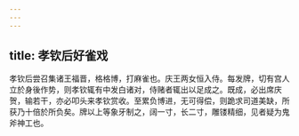 ```yaml
---
---
---
```

title: 孝钦后好雀戏
---



孝钦后尝召集诸王福晋，格格博，打麻雀也。庆王两女恒入侍。每发牌，切有宫人立於身後作势，则孝钦辄有中发白诸对，侍赌者辄出以足成之。既成，必出席庆贺，输若干，亦必叩头来孝钦赏收。至累负博进，无可得偿，则跪求司道美缺，所获乃十倍於所负矣。牌以上等象牙制之，阔一寸，长二寸，雕镂精细，见者疑为鬼斧神工也。